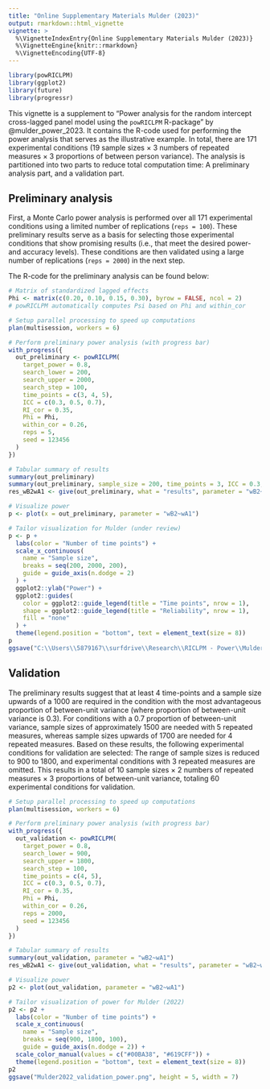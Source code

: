 ---
title: "Online Supplementary Materials Mulder (2023)"
output: rmarkdown::html_vignette
vignette: >
  %\VignetteIndexEntry{Online Supplementary Materials Mulder (2023)}
  %\VignetteEngine{knitr::rmarkdown}
  %\VignetteEncoding{UTF-8}
---

```{r setup, eval = FALSE, echo=FALSE}
library(powRICLPM)
library(ggplot2)
library(future)
library(progressr)
```

This vignette is a supplement to "Power analysis for the random intercept cross-lagged panel model using the `powRICLPM` R-package" by @mulder_power_2023. It contains the R-code used for performing the power analysis that serves as the illustrative example. In total, there are 171 experimental conditions (19 sample sizes $\times$ 3 numbers of repeated measures $\times$ 3 proportions of between person variance). The analysis is partitioned into two parts to reduce total computation time: A preliminary analysis part, and a validation part. 

## Preliminary analysis
First, a Monte Carlo power analysis is performed over all 171 experimental conditions using a limited number of replications (`reps = 100`). These preliminary results serve as a basis for selecting those experimental conditions that show promising results (i.e., that meet the desired power- and accuracy levels). These conditions are then validated using a large number of replications (`reps = 2000`) in the next step. 

The R-code for the preliminary analysis can be found below:
```{r preliminary-analysis, eval = FALSE}
# Matrix of standardized lagged effects
Phi <- matrix(c(0.20, 0.10, 0.15, 0.30), byrow = FALSE, ncol = 2)
# powRICLPM automatically computes Psi based on Phi and within_cor

# Setup parallel processing to speed up computations
plan(multisession, workers = 6)

# Perform preliminary power analysis (with progress bar)
with_progress({
  out_preliminary <- powRICLPM(
    target_power = 0.8,
    search_lower = 200,
    search_upper = 2000,
    search_step = 100,
    time_points = c(3, 4, 5),
    ICC = c(0.3, 0.5, 0.7),
    RI_cor = 0.35,
    Phi = Phi,
    within_cor = 0.26,
    reps = 5,
    seed = 123456
  )
})

# Tabular summary of results
summary(out_preliminary)
summary(out_preliminary, sample_size = 200, time_points = 3, ICC = 0.3, reliability = 1)
res_wB2wA1 <- give(out_preliminary, what = "results", parameter = "wB2~wA1")

# Visualize power
p <- plot(x = out_preliminary, parameter = "wB2~wA1")

# Tailor visualization for Mulder (under review)
p <- p +
  labs(color = "Number of time points") +
  scale_x_continuous(
    name = "Sample size",
    breaks = seq(200, 2000, 200),
    guide = guide_axis(n.dodge = 2)
  ) +
  ggplot2::ylab("Power") + 
  ggplot2::guides(
    color = ggplot2::guide_legend(title = "Time points", nrow = 1),
    shape = ggplot2::guide_legend(title = "Reliability", nrow = 1), 
    fill = "none"
  ) +
  theme(legend.position = "bottom", text = element_text(size = 8))
p
ggsave("C:\\Users\\5879167\\surfdrive\\Research\\RICLPM - Power\\Mulder2023_preliminary_power.png", plot = p, height = 6, width = 7)
```

## Validation
The preliminary results suggest that at least 4 time-points and a sample size upwards of a 1000 are required in the condition with the most advantageous proportion of between-unit variance (where proportion of between-unit variance is 0.3). For conditions with a 0.7 proportion of between-unit variance, sample sizes of approximately 1500 are needed with 5 repeated measures, whereas sample sizes upwards of 1700 are needed for 4 repeated measures. Based on these results, the following experimental conditions for validation are selected: The range of sample sizes is reduced to 900 to 1800, and experimental conditions with 3 repeated measures are omitted. This results in a total of 10 sample sizes $\times$ 2 numbers of repeated measures $\times$ 3 proportions of between-unit variance, totaling 60 experimental conditions for validation.

```{r validation, eval = FALSE}
# Setup parallel processing to speed up computations
plan(multisession, workers = 6)

# Perform preliminary power analysis (with progress bar)
with_progress({
  out_validation <- powRICLPM(
    target_power = 0.8,
    search_lower = 900,
    search_upper = 1800,
    search_step = 100,
    time_points = c(4, 5),
    ICC = c(0.3, 0.5, 0.7),
    RI_cor = 0.35, 
    Phi = Phi,
    within_cor = 0.26,
    reps = 2000, 
    seed = 123456
  )
})

# Tabular summary of results
summary(out_validation, parameter = "wB2~wA1")
res_wB2wA1 <- give(out_validation, what = "results", parameter = "wB2~wA1")

# Visualize power
p2 <- plot(out_validation, parameter = "wB2~wA1")

# Tailor visualization of power for Mulder (2022)
p2 <- p2 + 
  labs(color = "Number of time points") +
  scale_x_continuous(
    name = "Sample size",
    breaks = seq(900, 1800, 100),
    guide = guide_axis(n.dodge = 2)) +
  scale_color_manual(values = c("#00BA38", "#619CFF")) +
  theme(legend.position = "bottom", text = element_text(size = 8))
p2
ggsave("Mulder2022_validation_power.png", height = 5, width = 7)
```



